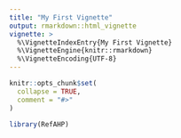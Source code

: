 ```yaml
---
title: "My First Vignette"
output: rmarkdown::html_vignette
vignette: >
  %\VignetteIndexEntry{My First Vignette}
  %\VignetteEngine{knitr::rmarkdown}
  %\VignetteEncoding{UTF-8}
---
```


```r
knitr::opts_chunk$set(
  collapse = TRUE,
  comment = "#>"
)
```

```r
library(RefAHP)
```
